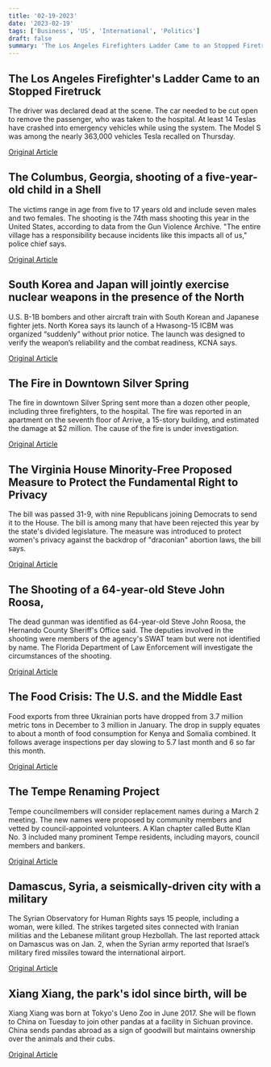 ```yaml
---
title: '02-19-2023'
date: '2023-02-19'
tags: ['Business', 'US', 'International', 'Politics']
draft: false
summary: 'The Los Angeles Firefighters Ladder Came to an Stopped Firetruck...'
---
```


## The Los Angeles Firefighter's Ladder Came to an Stopped Firetruck
The driver was declared dead at the scene. The car needed to be cut open to remove the passenger, who was taken to the hospital. At least 14 Teslas have crashed into emergency vehicles while using the system. The Model S was among the nearly 363,000 vehicles Tesla recalled on Thursday.

[Original Article](https://abcnews.go.com/Business/wireStory/tesla-driver-killed-after-plowing-firetruck-freeway-97314529)

## The Columbus, Georgia, shooting of a five-year-old child in a Shell
The victims range in age from five to 17 years old and include seven males and two females. The shooting is the 74th mass shooting this year in the United States, according to data from the Gun Violence Archive. "The entire village has a responsibility because incidents like this impacts all of us," police chief says.

[Original Article](https://abcnews.go.com/US/9-children-including-5-year-injured-georgia-shooting/story?id=97308649)

## South Korea and Japan will jointly exercise nuclear weapons in the presence of the North
U.S. B-1B bombers and other aircraft train with South Korean and Japanese fighter jets. North Korea says its launch of a Hwasong-15 ICBM was organized “suddenly” without prior notice. The launch was designed to verify the weapon’s reliability and the combat readiness, KCNA says.

[Original Article](https://abcnews.go.com/International/wireStory/north-korea-confirms-icbm-test-warns-powerful-steps-97316228)

## The Fire in Downtown Silver Spring
The fire in downtown Silver Spring sent more than a dozen other people, including three firefighters, to the hospital. The fire was reported in an apartment on the seventh floor of Arrive, a 15-story building, and estimated the damage at $2 million. The cause of the fire is under investigation.

[Original Article](https://abcnews.go.com/US/wireStory/high-rise-fire-kills-1-displaces-400-residents-97314253)

## The Virginia House Minority-Free Proposed Measure to Protect the Fundamental Right to Privacy
The bill was passed 31-9, with nine Republicans joining Democrats to send it to the House. The bill is among many that have been rejected this year by the state's divided legislature. The measure was introduced to protect women's privacy against the backdrop of "draconian" abortion laws, the bill says.

[Original Article](https://abcnews.go.com/Politics/wireStory/white-house-criticizes-youngkin-menstrual-tracking-bill-97312572)

## The Shooting of a 64-year-old Steve John Roosa, 
The dead gunman was identified as 64-year-old Steve John Roosa, the Hernando County Sheriff's Office said. The deputies involved in the shooting were members of the agency's SWAT team but were not identified by name. The Florida Department of Law Enforcement will investigate the circumstances of the shooting.

[Original Article](https://abcnews.go.com/US/wireStory/sheriff-gunman-fatally-shot-2-wounded-barn-fire-97311849)

## The Food Crisis: The U.S. and the Middle East
Food exports from three Ukrainian ports have dropped from 3.7 million metric tons in December to 3 million in January. The drop in supply equates to about a month of food consumption for Kenya and Somalia combined. It follows average inspections per day slowing to 5.7 last month and 6 so far this month.

[Original Article](https://abcnews.go.com/International/wireStory/ukrainian-grain-shipments-drop-ship-backups-grow-97318079)

## The Tempe Renaming Project
Tempe councilmembers will consider replacement names during a March 2 meeting. The new names were proposed by community members and vetted by council-appointed volunteers. A Klan chapter called Butte Klan No. 3 included many prominent Tempe residents, including mayors, council members and bankers.

[Original Article](https://abcnews.go.com/Politics/wireStory/arizona-city-considers-replacing-street-names-tied-kkk-97312569)

## Damascus, Syria, a seismically-driven city with a military
The Syrian Observatory for Human Rights says 15 people, including a woman, were killed. The strikes targeted sites connected with Iranian militias and the Lebanese militant group Hezbollah. The last reported attack on Damascus was on Jan. 2, when the Syrian army reported that Israel’s military fired missiles toward the international airport.

[Original Article](https://abcnews.go.com/US/wireStory/syrian-state-media-israeli-airstrikes-kill-5-damascus-97318352)

## Xiang Xiang, the park's idol since birth, will be
Xiang Xiang was born at Tokyo's Ueno Zoo in June 2017. She will be flown to China on Tuesday to join other pandas at a facility in Sichuan province. China sends pandas abroad as a sign of goodwill but maintains ownership over the animals and their cubs.

[Original Article](https://abcnews.go.com/International/wireStory/japanese-bid-farewell-beloved-panda-returning-china-97320324)
